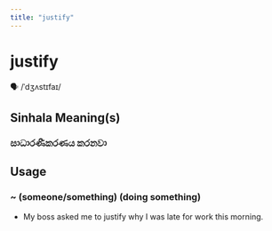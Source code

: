 ```yaml
---
title: "justify"
---
```


# justify

🗣️ /ˈdʒʌstɪfaɪ/

## Sinhala Meaning(s)

### සාධාරණීකරණය කරනවා

## Usage

### ~ (someone/something) (doing something)

- My boss asked me to justify why I was late for work this morning.

